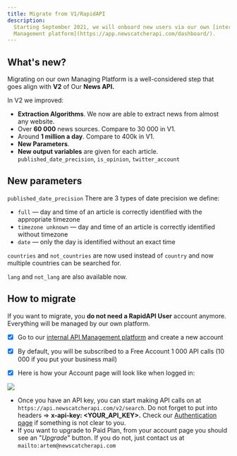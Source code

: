 ```yaml
---
title: Migrate from V1/RapidAPI
description:
  Starting September 2021, we will onboard new users via our own [internal API
  Management platform](https://app.newscatcherapi.com/dashboard/).
---
```


## What's new?

Migrating on our own Managing Platform is a well-considered step that goes align
with **V2** of Our **News API.**

In V2 we improved:

- **Extraction Algorithms**. We now are able to extract news from almost any
  website.
- Over **60 000** news sources. Compare to 30 000 in V1.
- Around **1 million a day**. Compare to 400k in V1.
- **New Parameters**.
- **New output variables** are given for each article.
  `published_date_precision`, `is_opinion`, `twitter_account`

## New parameters

`published_date_precision` There are 3 types of date precision we define:

- `full` — day and time of an article is correctly identified with the
  appropriate timezone
- `timezone unknown` — day and time of an article is correctly identified
  without timezone
- `date` — only the day is identified without an exact time

`countries` and `not_countries` are now used instead of `country` and now
multiple countries can be searched for.

`lang` and `not_lang` are also available now.

## How to migrate

If you want to migrate, you **do not need a RapidAPI User** account anymore.
Everything will be managed by our own platform.

- [x] Go to our
      [internal API Management platform](https://app.newscatcherapi.com/dashboard/)
      and create a new account

- [x] By default, you will be subscribed to a Free Account 1 000 API calls (10
      000 if you put your business mail)
- [x] Here is how your Account page will look like when logged in:

![](/images/migrate-v1.png)

- Once you have an API key, you can start making API calls on at
  `https://api.newscatcherapi.com/v2/search`. Do not forget to put into headers
  => **x-api-key: \<YOUR_API_KEY>.** Check our
  [Authentication page](https://docs.newscatcherapi.com/api-docs/authentication)
  if something is not clear to you.
- If you want to upgrade to Paid Plan, from your account page you should see an
  "_Upgrade_" button. If you do not, just contact us at
  `mailto:artem@newscatcherapi.com`
